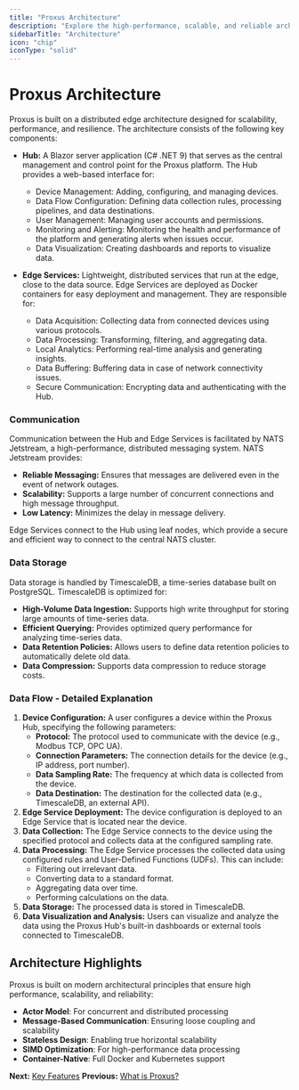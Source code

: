 ```yaml
---
title: "Proxus Architecture"
description: "Explore the high-performance, scalable, and reliable architecture of the Proxus platform."
sidebarTitle: "Architecture"
icon: "chip"
iconType: "solid"
---
```


# Proxus Architecture

Proxus is built on a distributed edge architecture designed for scalability, performance, and resilience. The architecture consists of the following key components:

*   **Hub:** A Blazor server application (C# .NET 9) that serves as the central management and control point for the Proxus platform. The Hub provides a web-based interface for:
    *   Device Management: Adding, configuring, and managing devices.
    *   Data Flow Configuration: Defining data collection rules, processing pipelines, and data destinations.
    *   User Management: Managing user accounts and permissions.
    *   Monitoring and Alerting: Monitoring the health and performance of the platform and generating alerts when issues occur.
    *   Data Visualization: Creating dashboards and reports to visualize data.

*   **Edge Services:** Lightweight, distributed services that run at the edge, close to the data source. Edge Services are deployed as Docker containers for easy deployment and management. They are responsible for:
    *   Data Acquisition: Collecting data from connected devices using various protocols.
    *   Data Processing: Transforming, filtering, and aggregating data.
    *   Local Analytics: Performing real-time analysis and generating insights.
    *   Data Buffering: Buffering data in case of network connectivity issues.
    *   Secure Communication: Encrypting data and authenticating with the Hub.

### Communication

Communication between the Hub and Edge Services is facilitated by NATS Jetstream, a high-performance, distributed messaging system. NATS Jetstream provides:

*   **Reliable Messaging:** Ensures that messages are delivered even in the event of network outages.
*   **Scalability:** Supports a large number of concurrent connections and high message throughput.
*   **Low Latency:** Minimizes the delay in message delivery.

Edge Services connect to the Hub using leaf nodes, which provide a secure and efficient way to connect to the central NATS cluster.

### Data Storage

Data storage is handled by TimescaleDB, a time-series database built on PostgreSQL. TimescaleDB is optimized for:

*   **High-Volume Data Ingestion:** Supports high write throughput for storing large amounts of time-series data.
*   **Efficient Querying:** Provides optimized query performance for analyzing time-series data.
*   **Data Retention Policies:** Allows users to define data retention policies to automatically delete old data.
*   **Data Compression:** Supports data compression to reduce storage costs.

### Data Flow - Detailed Explanation

1.  **Device Configuration:** A user configures a device within the Proxus Hub, specifying the following parameters:
    *   **Protocol:** The protocol used to communicate with the device (e.g., Modbus TCP, OPC UA).
    *   **Connection Parameters:** The connection details for the device (e.g., IP address, port number).
    *   **Data Sampling Rate:** The frequency at which data is collected from the device.
    *   **Data Destination:** The destination for the collected data (e.g., TimescaleDB, an external API).
2.  **Edge Service Deployment:** The device configuration is deployed to an Edge Service that is located near the device.
3.  **Data Collection:** The Edge Service connects to the device using the specified protocol and collects data at the configured sampling rate.
4.  **Data Processing:** The Edge Service processes the collected data using configured rules and User-Defined Functions (UDFs). This can include:
    *   Filtering out irrelevant data.
    *   Converting data to a standard format.
    *   Aggregating data over time.
    *   Performing calculations on the data.
5.  **Data Storage:** The processed data is stored in TimescaleDB.
6.  **Data Visualization and Analysis:** Users can visualize and analyze the data using the Proxus Hub's built-in dashboards or external tools connected to TimescaleDB.

## Architecture Highlights

Proxus is built on modern architectural principles that ensure high performance, scalability, and reliability:

*   **Actor Model**: For concurrent and distributed processing
*   **Message-Based Communication**: Ensuring loose coupling and scalability
*   **Stateless Design**: Enabling true horizontal scalability
*   **SIMD Optimization**: For high-performance data processing
*   **Container-Native**: Full Docker and Kubernetes support

**Next:** [Key Features](/key-features)
**Previous:** [What is Proxus?](/what-is-proxus)